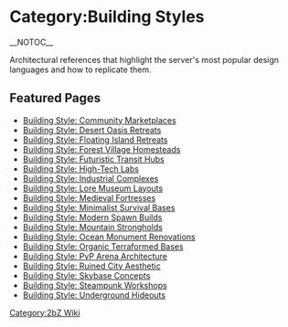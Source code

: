 {{Short description|Overview of the Building Styles pages on the 2bZ wiki}}
= Category:Building Styles =
{{2bZ Navbox}}
__NOTOC__

Architectural references that highlight the server's most popular design languages and how to replicate them.

== Featured Pages ==
* [[Building Style: Community Marketplaces]]
* [[Building Style: Desert Oasis Retreats]]
* [[Building Style: Floating Island Retreats]]
* [[Building Style: Forest Village Homesteads]]
* [[Building Style: Futuristic Transit Hubs]]
* [[Building Style: High-Tech Labs]]
* [[Building Style: Industrial Complexes]]
* [[Building Style: Lore Museum Layouts]]
* [[Building Style: Medieval Fortresses]]
* [[Building Style: Minimalist Survival Bases]]
* [[Building Style: Modern Spawn Builds]]
* [[Building Style: Mountain Strongholds]]
* [[Building Style: Ocean Monument Renovations]]
* [[Building Style: Organic Terraformed Bases]]
* [[Building Style: PvP Arena Architecture]]
* [[Building Style: Ruined City Aesthetic]]
* [[Building Style: Skybase Concepts]]
* [[Building Style: Steampunk Workshops]]
* [[Building Style: Underground Hideouts]]

[[Category:2bZ Wiki]]
